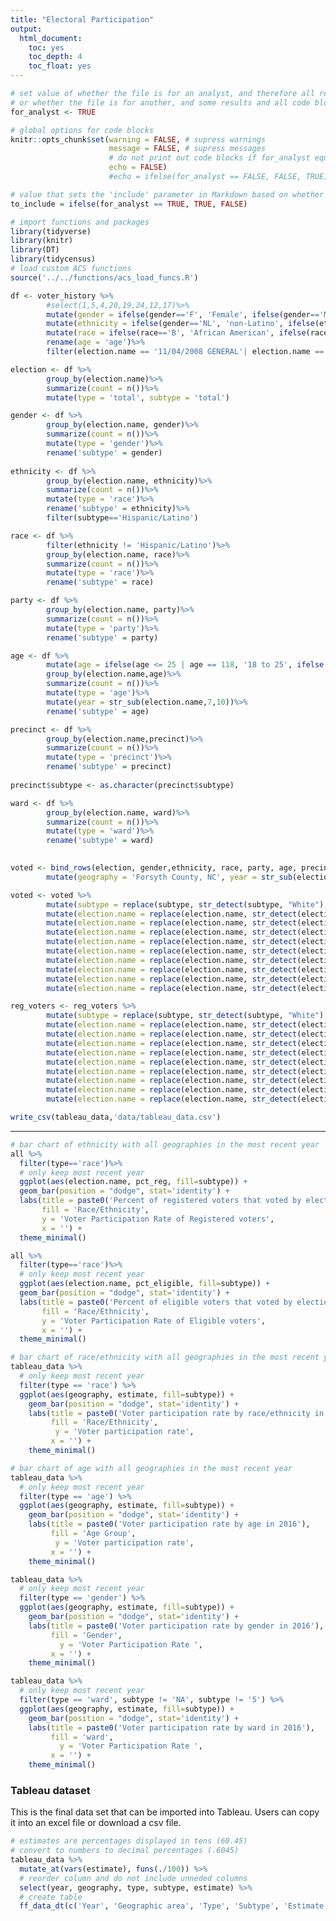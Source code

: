 ```yaml
---
title: "Electoral Participation"
output:
  html_document:
    toc: yes
    toc_depth: 4
    toc_float: yes
---
```


```r
# set value of whether the file is for an analyst, and therefore all resutls and code blocks are needed,
# or whether the file is for another, and some results and all code blocks are hidden
for_analyst <- TRUE

# global options for code blocks
knitr::opts_chunk$set(warning = FALSE, # supress warnings
                      message = FALSE, # supress messages
                      # do not print out code blocks if for_analyst equals FALSE
                      echo = FALSE)
                      #echo = ifelse(for_analyst == FALSE, FALSE, TRUE))

# value that sets the 'include' parameter in Markdown based on whether the document is for the analyst
to_include = ifelse(for_analyst == TRUE, TRUE, FALSE)
```

```r
# import functions and packages
library(tidyverse)
library(knitr)
library(DT)
library(tidycensus)
# load custom ACS functions
source('../../functions/acs_load_funcs.R')
```


```r

df <- voter_history %>%
        #select(1,5,4,20,19,24,12,17)%>%
        mutate(gender = ifelse(gender=='F', 'Female', ifelse(gender=='M', 'Male','Unspecified')))%>%
        mutate(ethnicity = ifelse(gender=='NL', 'non-Latino', ifelse(ethnicity=='HL', 'Hispanic/Latino','Unspecified')))%>%
        mutate(race = ifelse(race=='B', 'African American', ifelse(race=='W', 'White, non_Hispanic', ifelse(race=='I', 'American Indian', ifelse(race=='M', 'Multi Racial', ifelse(race=='O', 'Other', ifelse(race=='A', 'Asian', 'Unspecified')))))))%>%
        rename(age = 'age')%>%
        filter(election.name == '11/04/2008 GENERAL'| election.name =='05/04/2010 PRIMARY' | election.name == '11/02/2010 GENERAL'|election.name == '05/08/2012 PRIMARY'|election.name == '11/06/2012 GENERAL'| election.name == '05/06/2014 PRIMARY'| election.name == '11/04/2014 GENERAL'|election.name == '03/15/2016 PRIMARY'|election.name == '11/08/2016 GENERAL')

election <- df %>%
        group_by(election.name)%>%
        summarize(count = n())%>%
        mutate(type = 'total', subtype = 'total')

gender <- df %>%
        group_by(election.name, gender)%>%
        summarize(count = n())%>%
        mutate(type = 'gender')%>%
        rename('subtype' = gender)
        
ethnicity <- df %>%
        group_by(election.name, ethnicity)%>%
        summarize(count = n())%>%
        mutate(type = 'race')%>%
        rename('subtype' = ethnicity)%>%
        filter(subtype=='Hispanic/Latino')

race <- df %>%
        filter(ethnicity != 'Hispanic/Latino')%>%
        group_by(election.name, race)%>%
        summarize(count = n())%>%
        mutate(type = 'race')%>%
        rename('subtype' = race)

party <- df %>%
        group_by(election.name, party)%>%
        summarize(count = n())%>%
        mutate(type = 'party')%>%
        rename('subtype' = party)

age <- df %>%
        mutate(age = ifelse(age <= 25 | age == 118, '18 to 25', ifelse(age > 25 & age <= 29, '26 to 29', ifelse(age > 29 & age <= 39, '30 to 39', ifelse((age > 39 & age <= 49), '40 to 49', ifelse(age > 49 & age <= 64, '50 to 64', ifelse(age > 64 & age <= 84, '65 to 84', ifelse(age > 84 & age <= 99, '85 to 99', 'NA' ))))))))%>%
        group_by(election.name,age)%>%
        summarize(count = n())%>%
        mutate(type = 'age')%>%
        mutate(year = str_sub(election.name,7,10))%>%
        rename('subtype' = age)

precinct <- df %>%
        group_by(election.name,precinct)%>%
        summarize(count = n())%>%
        mutate(type = 'precinct')%>%
        rename('subtype' = precinct)
        
precinct$subtype <- as.character(precinct$subtype)

ward <- df %>%
        group_by(election.name, ward)%>%
        summarize(count = n())%>%
        mutate(type = 'ward')%>%
        rename('subtype' = ward)
                                                                                              

voted <- bind_rows(election, gender,ethnicity, race, party, age, precinct, ward)%>%
        mutate(geography = 'Forsyth County, NC', year = str_sub(election.name,7,10))

voted <- voted %>%
        mutate(subtype = replace(subtype, str_detect(subtype, "White"), "White, non-Hispanic")) %>%
        mutate(election.name = replace(election.name, str_detect(election.name, "11/04/2008 GENERAL"), "2008/11/04 GENERAL"))%>% 
        mutate(election.name = replace(election.name, str_detect(election.name, "03/15/2016 PRIMARY"), "2016/03/15 PRIMARY"))%>% 
        mutate(election.name = replace(election.name, str_detect(election.name, "05/04/2010 PRIMARY"), "2010/05/04 PRIMARY"))%>% 
        mutate(election.name = replace(election.name, str_detect(election.name, "05/06/2014 PRIMARY"), "2014/05/06 PRIMARY"))%>% 
        mutate(election.name = replace(election.name, str_detect(election.name, "05/08/2012 PRIMARY"), "2012/05/08 PRIMARY"))%>% 
        mutate(election.name = replace(election.name, str_detect(election.name, "11/02/2010 GENERAL"), "2010/11/02 GENERAL"))%>% 
        mutate(election.name = replace(election.name, str_detect(election.name, "11/04/2014 GENERAL"), "2014/11/04 GENERAL"))%>% 
        mutate(election.name = replace(election.name, str_detect(election.name, "11/06/2012 GENERAL"), "2012/11/06 GENERAL"))%>% 
        mutate(election.name = replace(election.name, str_detect(election.name, "11/08/2016 GENERAL"), "2016/11/08 GENERAL"))

reg_voters <- reg_voters %>%
        mutate(subtype = replace(subtype, str_detect(subtype, "White"), "White, non-Hispanic")) %>%
        mutate(election.name = replace(election.name, str_detect(election.name, "11/04/2008 GENERAL"), "2008/11/04 GENERAL"))%>% 
        mutate(election.name = replace(election.name, str_detect(election.name, "03/15/2016 PRIMARY"), "2016/03/15 PRIMARY"))%>% 
        mutate(election.name = replace(election.name, str_detect(election.name, "05/04/2010 PRIMARY"), "2010/05/04 PRIMARY"))%>% 
        mutate(election.name = replace(election.name, str_detect(election.name, "05/06/2014 PRIMARY"), "2014/05/06 PRIMARY"))%>% 
        mutate(election.name = replace(election.name, str_detect(election.name, "05/08/2012 PRIMARY"), "2012/05/08 PRIMARY"))%>% 
        mutate(election.name = replace(election.name, str_detect(election.name, "11/02/2010 GENERAL"), "2010/11/02 GENERAL"))%>% 
        mutate(election.name = replace(election.name, str_detect(election.name, "11/04/2014 GENERAL"), "2014/11/04 GENERAL"))%>% 
        mutate(election.name = replace(election.name, str_detect(election.name, "11/06/2012 GENERAL"), "2012/11/06 GENERAL"))%>% 
        mutate(election.name = replace(election.name, str_detect(election.name, "11/08/2016 GENERAL"), "2016/11/08 GENERAL"))

write_csv(tableau_data,'data/tableau_data.csv')

```

------


```r
# bar chart of ethnicity with all geographies in the most recent year
all %>%
  filter(type=='race')%>%
  # only keep most recent year
  ggplot(aes(election.name, pct_reg, fill=subtype)) +
  geom_bar(position = "dodge", stat='identity') +
  labs(title = paste0('Percent of registered voters that voted by election'),
       fill = 'Race/Ethnicity',
       y = 'Voter Participation Rate of Registered voters',
       x = '') +
  theme_minimal()
```

```r
all %>%
  filter(type=='race')%>%
  # only keep most recent year
  ggplot(aes(election.name, pct_eligible, fill=subtype)) +
  geom_bar(position = "dodge", stat='identity') +
  labs(title = paste0('Percent of eligible voters that voted by election'),
       fill = 'Race/Ethnicity',
       y = 'Voter Participation Rate of Eligible voters',
       x = '') +
  theme_minimal()
```


```r
# bar chart of race/ethnicity with all geographies in the most recent year
tableau_data %>%
  # only keep most recent year
  filter(type == 'race') %>%
  ggplot(aes(geography, estimate, fill=subtype)) +
    geom_bar(position = "dodge", stat='identity') +
    labs(title = paste0('Voter participation rate by race/ethnicity in 2016'),
         fill = 'Race/Ethnicity',
          y = 'Voter participation rate',
         x = '') +
    theme_minimal()
```


```r
# bar chart of age with all geographies in the most recent year
tableau_data %>%
  # only keep most recent year
  filter(type == 'age') %>%
  ggplot(aes(geography, estimate, fill=subtype)) +
    geom_bar(position = "dodge", stat='identity') +
    labs(title = paste0('Voter participation rate by age in 2016'),
         fill = 'Age Group',
          y = 'Voter participation rate',
         x = '') +
    theme_minimal()
```



```r
tableau_data %>%
  # only keep most recent year
  filter(type == 'gender') %>%
  ggplot(aes(geography, estimate, fill=subtype)) +
    geom_bar(position = "dodge", stat='identity') +
    labs(title = paste0('Voter participation rate by gender in 2016'),
         fill = 'Gender',
           y = 'Voter Participation Rate ',
         x = '') +
    theme_minimal()
```

```r
tableau_data %>%
  # only keep most recent year
  filter(type == 'ward', subtype != 'NA', subtype != '5') %>%
  ggplot(aes(geography, estimate, fill=subtype)) +
    geom_bar(position = "dodge", stat='identity') +
    labs(title = paste0('Voter participation rate by ward in 2016'),
         fill = 'ward',
           y = 'Voter Participation Rate ',
         x = '') +
    theme_minimal()
```


### Tableau dataset

This is the final data set that can be imported into Tableau. Users can copy it into an excel file or download a csv file.

```r
# estimates are percentages displayed in tens (60.45)
# convert to numbers to decimal percentages (.6045)
tableau_data %>%
  mutate_at(vars(estimate), funs(./100)) %>%
  # reorder column and do not include unneded columns
  select(year, geography, type, subtype, estimate) %>%
  # create table
  ff_data_dt(c('Year', 'Geographic area', 'Type', 'Subtype', 'Estimate'), for_tableau=TRUE)
``` 
